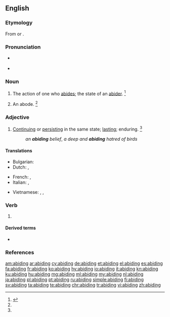 ==English==

===Etymology===
From {{etyl|enm|en}} {{m|enm|abiden||to abide}} or {{suffix|abide|ing|lang=en}}.

===Pronunciation===
* {{a|US}} {{IPA|/əˈbaɪ.dɪŋ/|lang=en}}
* {{rhymes|aɪdɪŋ|lang=en}}

===Noun===
{{en-noun}}

# The action of one who [[abides]]; the state of an [[abider]]. {{defdate|First attested from around 1150 to 1350.}}<ref name=SOED>{{R:SOED5|page=4}} </ref>
# {{lb|en|obsolete}} An abode. {{defdate|First attested from around (1350 to 1470) until the early 17<sup>th</sup> century.}}<ref name=SOED/>

===Adjective===
{{en-adj}}

# [[continue|Continuing]] or [[persist|persisting]] in the same state; [[lasting]]; enduring. {{defdate|First attested around 1350 to 1470.}}<ref name=SOED />
#: ''an '''abiding''' belief'', ''a deep and '''abiding''' hatred of birds''

====Translations====
{{trans-top|continue}}
* Bulgarian: {{t|bg|траен, постоянен}}
* Dutch: {{t+|nl|voortdurend}}, {{t+|nl|blijvend}}
{{trans-mid}}
* French: {{t+|fr|continuel}}, {{t+|fr|sempiternel}}
* Italian: {{t+|it|duraturo}}, {{t+|it|persistente}}
{{trans-bottom}}

{{checktrans-top}}
* Vietnamese: {{t-check|vi|không thay đổi}}, {{t-check|vi|vĩnh cửu}}, {{t-check|vi|tồn tại mãi mãi}}
{{trans-mid}}
{{trans-bottom}}

===Verb===
{{head|en|present participle}}

# {{present participle of|abide|lang=en|nocat=1}}

====Derived terms====
{{der-top}}
* {{l|en|abiding-place}}
{{der-mid}}
{{der-bottom}}

===References===
<references/>

[[am:abiding]]
[[ar:abiding]]
[[cy:abiding]]
[[de:abiding]]
[[et:abiding]]
[[el:abiding]]
[[es:abiding]]
[[fa:abiding]]
[[fr:abiding]]
[[ko:abiding]]
[[hy:abiding]]
[[io:abiding]]
[[it:abiding]]
[[kn:abiding]]
[[ku:abiding]]
[[hu:abiding]]
[[mg:abiding]]
[[ml:abiding]]
[[my:abiding]]
[[nl:abiding]]
[[ja:abiding]]
[[pl:abiding]]
[[pt:abiding]]
[[ru:abiding]]
[[simple:abiding]]
[[fi:abiding]]
[[sv:abiding]]
[[ta:abiding]]
[[te:abiding]]
[[chr:abiding]]
[[tr:abiding]]
[[vi:abiding]]
[[zh:abiding]]